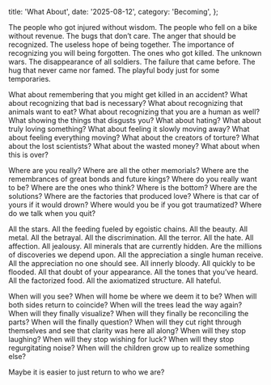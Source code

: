   title: 'What About',
  date: '2025-08-12',
  category: 'Becoming',
};

The people who got injured without wisdom. The people who fell on a bike without revenue. The bugs that don’t care. The anger that should be recognized. The useless hope of being together. The importance of recognizing you will being forgotten. The ones who got killed. The unknown wars. The disappearance of all soldiers. The failure that came before. The hug that never came nor famed. The playful body just for some temporaries. 

What about remembering that you might get killed in an accident? What about recognizing that bad is necessary? What about recognizing that animals want to eat? What about recognizing that you are a human as well? What showing the things that disgusts you? What about hating? What about truly loving something? What about feeling it slowly moving away? What about feeling everything moving? What about the creators of torture? What about the lost scientists? What about the wasted money? What about when this is over? 

Where are you really? Where are all the other memorials? Where are the remembrances of great bonds and future kings? Where do you really want to be? Where are the ones who think? Where is the bottom? Where are the solutions? Where are the factories that produced love? Where is that car of yours if it would drown? Where would you be if you got traumatized? Where do we talk when you quit? 

All the stars. All the feeding fueled by egoistic chains. All the beauty. All metal. All the betrayal. All the discrimination. All the terror. All the hate. All affection. All jealousy. All minerals that are currently hidden. Are the millions of discoveries we depend upon. All the appreciation a single human receive. All the appreciation no one should see. All innerly bloody. All quickly to be flooded. All that doubt of your appearance. All the tones that you’ve heard. All the factorized food. All the axiomatized structure. All hateful.

When will you see? When will home be where we deem it to be? When will both sides return to coincide? When will the trees lead the way again? When will they finally visualize? When will they finally be reconciling the parts? When will the finally question? When will they cut right through themselves and see that clarity was here all along? When will they stop laughing? When will they stop wishing for luck? When will they stop regurgitating noise? When will the children grow up to realize something else?

Maybe it is easier to just return to who we are?